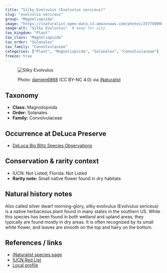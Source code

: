 ---
title: "Silky Evolvulus (Evolvulus sericeus)"
slug: "evolvulus-sericeus"
group: "Magnoliopsida"
image: "https://inaturalist-open-data.s3.amazonaws.com/photos/257750998/medium.jpg"        # keep for thumbnails
image-alt: "Silky Evolvulus"  # keep for a11y
tax_kingdom: "Plant"
tax_class: "Magnoliopsida"
tax_order: "Solanales"
tax_family: "Convolvulaceae"
categories: ["Plant", "Magnoliopsida", "Solanales", "Convolvulaceae"]   # these drive the chips + filtering
freeze: true
---

<figure class="species-figure">

<img src="https://inaturalist-open-data.s3.amazonaws.com/photos/257750998/medium.jpg" alt="Silky Evolvulus" class="species-photo"/>

<figcaption class="photo-credit">

Photo: <a href="https://www.inaturalist.org/people/damien6868">damien6868</a> (CC BY-NC 4.0) via <a href="https://www.inaturalist.org/observations/149567187">iNaturalist</a>

</figcaption>

</figure>

## Taxonomy

-   **Class:** Magnoliopsida
-   **Order:** Solanales
-   **Family:** Convolvulaceae

## Occurrence at DeLuca Preserve

-   [DeLuca Bio Blitz Species Observations](https://www.inaturalist.org/observations?project_id=191727&subview=table&taxon_id=122576)

## Conservation & rarity context

-   IUCN: Not Listed; Florida: Not Listed
-   **Rarity note:** Small native flower found in dry habitats

## Natural history notes

Also called silver dwarf morning-glory, silky evolvulus (Evolvulus sericeus) is a native herbaceous plant found in many states in the southern US. While this species has been found in both wetland and upland areas, they typically are found mostly in dry areas. It is often recognized by its small white flower, and leaves are smooth on the top and hairy on the bottom. 

## References / links

-   [iNaturalist species page](https://www.inaturalist.org/taxa/122576-Evolvulus-sericeus)
-   [IUCN Red List]()
-   [Local profile](https://florida.plantatlas.usf.edu/plant/species/2827)
